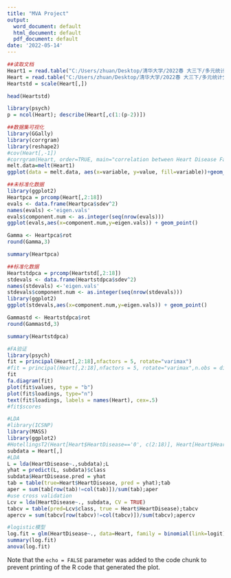 ---
title: "MVA Project"
output:
  word_document: default
  html_document: default
  pdf_document: default
date: '2022-05-14'
---
```{r} 
##读取文档
Heart1 = read.table("C:/Users/zhuan/Desktop/清华大学/2022春 大三下/多元统计分析/庄成 2019080344 MVA大作业/heart_2020_cleaned.csv", header = T, sep = ",")
Heart = read.table("C:/Users/zhuan/Desktop/清华大学/2022春 大三下/多元统计分析/庄成 2019080344 MVA大作业/heart_2020_cleaned_processed.csv", header = T, sep = ",")
Heartstd = scale(Heart[,])
```
```{r}
head(Heartstd)
```

```{r}
library(psych)
p = ncol(Heart); describe(Heart[,c(1:(p-2))])
```
```{r}
##数据集可视化
library(GGally)
library(corrgram)
library(reshape2)
#cov(Heart[,-1])
#corrgram(Heart, order=TRUE, main="correlation between Heart Disease Factors", lower.panel=panel.pts, upper.panel = panel.cor)
melt.data=melt(Heart1)
ggplot(data = melt.data, aes(x=variable, y=value, fill=variable))+geom_boxplot(alpha = 0.6, outlier.color = "red", outlier.shape = 20, outlier.size = 3)
```

```{r}
##未标准化数据
library(ggplot2)
Heartpca = prcomp(Heart[,2:18])
evals <- data.frame(Heartpca$sdev^2)
names(evals) <-'eigen.vals'
evals$component.num <- as.integer(seq(nrow(evals)))
ggplot(evals,aes(x=component.num,y=eigen.vals)) + geom_point()
```
```{r}
Gamma <- Heartpca$rot
round(Gamma,3)
```
```{r}
summary(Heartpca)
```

```{r}
##标准化数据
Heartstdpca = prcomp(Heartstd[,2:18])
stdevals <- data.frame(Heartstdpca$sdev^2)
names(stdevals) <-'eigen.vals'
stdevals$component.num <- as.integer(seq(nrow(stdevals)))
library(ggplot2)
ggplot(stdevals,aes(x=component.num,y=eigen.vals)) + geom_point()
```
```{r}
Gammastd <- Heartstdpca$rot
round(Gammastd,3)
```
```{r}
summary(Heartstdpca)
```
```{r}
#FA验证
library(psych)
fit = principal(Heart[,2:18],nfactors = 5, rotate="varimax")
#fit = principal(Heart[,2:18],nfactors = 5, rotate="varimax",n.obs = dim(Heart[,2:18]), scores = T, method = 'Bartlett')
fit
fa.diagram(fit)
plot(fit$values, type = "b")
plot(fit$loadings, type="n")
text(fit$loadings, labels = names(Heart), cex=.5)
#fit$scores
```
```{r}
#LDA
#library(ICSNP)
library(MASS)
library(ggplot2)
#HotellingsT2(Heart[Heart$HeartDisease=='0', c(2:18)], Heart[Heart$HeartDisease=='1', c(2:18)])
subdata = Heart[,]
#LDA
L = lda(HeartDisease~.,subdata);L
yhat = predict(L, subdata)$class
subdata$HeartDisease.pred = yhat
tab = table(true=Heart$HeartDisease, pred = yhat);tab
aper = sum(tab[row(tab)!=col(tab)])/sum(tab);aper
#use cross validation
Lcv = lda(HeartDisease~., subdata, CV = TRUE)
tabcv = table(pred=Lcv$class, true = Heart$HeartDisease);tabcv
apercv = sum(tabcv[row(tabcv)!=col(tabcv)])/sum(tabcv);apercv
```

```{r}
#logistic模型
log.fit = glm(HeartDisease~., data=Heart, family = binomial(link=logit))
summary(log.fit)
anova(log.fit)
```





Note that the `echo = FALSE` parameter was added to the code chunk to prevent printing of the R code that generated the plot.
